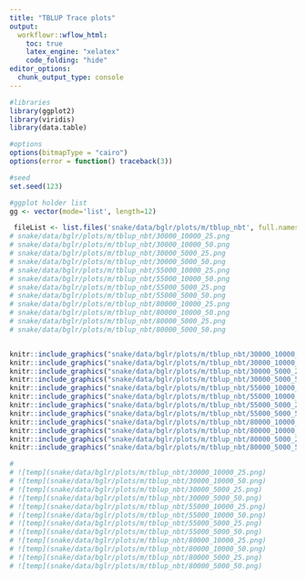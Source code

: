 ```yaml
---
title: "TBLUP Trace plots"
output:
  workflowr::wflow_html:
    toc: true
    latex_engine: "xelatex"
    code_folding: "hide"
editor_options:
  chunk_output_type: console
---
```

  
```r

#libraries
library(ggplot2)
library(viridis)
library(data.table)

#options
options(bitmapType = "cairo")
options(error = function() traceback(3))

#seed
set.seed(123)

#ggplot holder list
gg <- vector(mode='list', length=12)

```



```r


 fileList <- list.files('snake/data/bglr/plots/m/tblup_nbt', full.names=T)
# snake/data/bglr/plots/m/tblup_nbt/30000_10000_25.png
# snake/data/bglr/plots/m/tblup_nbt/30000_10000_50.png
# snake/data/bglr/plots/m/tblup_nbt/30000_5000_25.png
# snake/data/bglr/plots/m/tblup_nbt/30000_5000_50.png
# snake/data/bglr/plots/m/tblup_nbt/55000_10000_25.png
# snake/data/bglr/plots/m/tblup_nbt/55000_10000_50.png
# snake/data/bglr/plots/m/tblup_nbt/55000_5000_25.png
# snake/data/bglr/plots/m/tblup_nbt/55000_5000_50.png
# snake/data/bglr/plots/m/tblup_nbt/80000_10000_25.png
# snake/data/bglr/plots/m/tblup_nbt/80000_10000_50.png
# snake/data/bglr/plots/m/tblup_nbt/80000_5000_25.png
# snake/data/bglr/plots/m/tblup_nbt/80000_5000_50.png


knitr::include_graphics("snake/data/bglr/plots/m/tblup_nbt/30000_10000_25.png", error = FALSE)
knitr::include_graphics("snake/data/bglr/plots/m/tblup_nbt/30000_10000_50.png", error = FALSE)
knitr::include_graphics("snake/data/bglr/plots/m/tblup_nbt/30000_5000_25.png", error = FALSE)
knitr::include_graphics("snake/data/bglr/plots/m/tblup_nbt/30000_5000_50.png", error = FALSE)
knitr::include_graphics("snake/data/bglr/plots/m/tblup_nbt/55000_10000_25.png", error = FALSE)
knitr::include_graphics("snake/data/bglr/plots/m/tblup_nbt/55000_10000_50.png", error = FALSE)
knitr::include_graphics("snake/data/bglr/plots/m/tblup_nbt/55000_5000_25.png", error = FALSE)
knitr::include_graphics("snake/data/bglr/plots/m/tblup_nbt/55000_5000_50.png", error = FALSE)
knitr::include_graphics("snake/data/bglr/plots/m/tblup_nbt/80000_10000_25.png", error = FALSE)
knitr::include_graphics("snake/data/bglr/plots/m/tblup_nbt/80000_10000_50.png", error = FALSE)
knitr::include_graphics("snake/data/bglr/plots/m/tblup_nbt/80000_5000_25.png", error = FALSE)
knitr::include_graphics("snake/data/bglr/plots/m/tblup_nbt/80000_5000_50.png", error = FALSE)

# 
# ![temp](snake/data/bglr/plots/m/tblup_nbt/30000_10000_25.png)
# ![temp](snake/data/bglr/plots/m/tblup_nbt/30000_10000_50.png)
# ![temp](snake/data/bglr/plots/m/tblup_nbt/30000_5000_25.png)
# ![temp](snake/data/bglr/plots/m/tblup_nbt/30000_5000_50.png)
# ![temp](snake/data/bglr/plots/m/tblup_nbt/55000_10000_25.png)
# ![temp](snake/data/bglr/plots/m/tblup_nbt/55000_10000_50.png)
# ![temp](snake/data/bglr/plots/m/tblup_nbt/55000_5000_25.png)
# ![temp](snake/data/bglr/plots/m/tblup_nbt/55000_5000_50.png)
# ![temp](snake/data/bglr/plots/m/tblup_nbt/80000_10000_25.png)
# ![temp](snake/data/bglr/plots/m/tblup_nbt/80000_10000_50.png)
# ![temp](snake/data/bglr/plots/m/tblup_nbt/80000_5000_25.png)
# ![temp](snake/data/bglr/plots/m/tblup_nbt/80000_5000_50.png)


```






